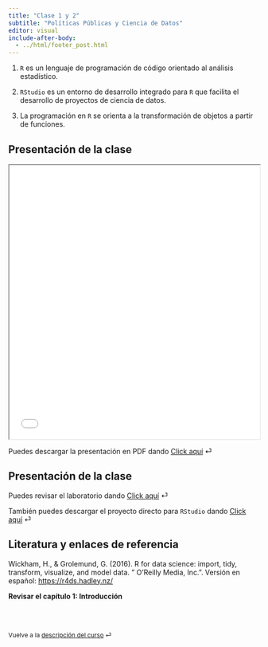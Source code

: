 ```yaml
---
title: "Clase 1 y 2"
subtitle: "Políticas Públicas y Ciencia de Datos"
editor: visual
include-after-body: 
  - ../html/footer_post.html
---
```


::: {.callout-warning title="Ideas más importantes"}
1.  `R` es un lenguaje de programación de código orientado al análisis estadístico.

2.  `RStudio` es un entorno de desarrollo integrado para `R` que facilita el desarrollo de proyectos de ciencia de datos.

3.  La programación en `R` se orienta a la transformación de objetos a partir de funciones.
:::

## Presentación de la clase

<iframe src="/slides/TAD1_clase1.html" height="550" width="100%" allowfullscreen="true">

</iframe>

Puedes descargar la presentación en PDF dando [Click aquí](/slides/TAD1_clase1.pdf "Clase 1 pdf") ⏎

## Presentación de la clase

Puedes revisar el laboratorio dando [Click aquí](/labs/lab-1.qmd "Laboratorio 1") ⏎

También puedes descargar el proyecto directo para `RStudio` dando [Click aquí](/labs/TAD1_clase1_Taller.zip "Lab 1 zip") ⏎

## Literatura y enlaces de referencia

Wickham, H., & Grolemund, G. (2016). R for data science: import, tidy, transform, visualize, and model data. " O'Reilly Media, Inc.". Versión en español: <https://r4ds.hadley.nz/>

**Revisar el capítulo 1: Introducción**

<br><br>

::: {style="font-size: 0.875em;"}
Vuelve a la [descripción del curso](/ "Descripción del curso") ⏎
:::

